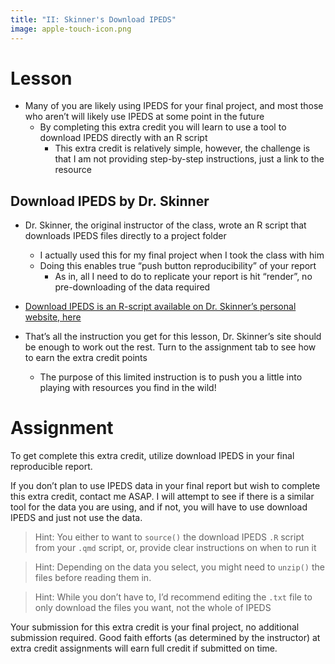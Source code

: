 ```yaml
---
title: "II: Skinner's Download IPEDS"
image: apple-touch-icon.png
---
```


::: panel-tabset

# Lesson

- Many of you are likely using IPEDS for your final project, and most those who aren't will likely use IPEDS at some point in the future
  - By completing this extra credit you will learn to use a tool to download IPEDS directly with an R script
    - This extra credit is relatively simple, however, the challenge is that I am not providing step-by-step instructions, just a link to the resource
    
## Download IPEDS by Dr. Skinner

- Dr. Skinner, the original instructor of the class, wrote an R script that downloads IPEDS files directly to a project folder
  - I actually used this for my final project when I took the class with him
  - Doing this enables true "push button reproducibility" of your report
    - As in, all I need to do to replicate your report is hit "render", no pre-downloading of the data required
    
- [Download IPEDS is an R-script available on Dr. Skinner's personal website, here](https://www.btskinner.io/code/download-ipeds/)

- That's all the instruction you get for this lesson, Dr. Skinner's site should be enough to work out the rest. Turn to the assignment tab to see how to earn the extra credit points
  - The purpose of this limited instruction is to push you a little into playing with resources you find in the wild!
  
# Assignment

To get complete this extra credit, utilize download IPEDS in your final reproducible report. 

If you don't plan to use IPEDS data in your final report but wish to complete this extra credit, contact me ASAP. I will attempt to see if there is a similar tool for the data you are using, and if not, you will have to use download IPEDS and just not use the data.

> Hint: You either to want to `source()` the download IPEDS `.R` script from your `.qmd` script, or, provide clear instructions on when to run it 

> Hint: Depending on the data you select, you might need to `unzip()` the files before reading them in.
  
> Hint: While you don't have to, I'd recommend editing the `.txt` file to only download the files you want, not the whole of IPEDS

Your submission for this extra credit is your final project, no additional submission required. Good faith efforts (as determined by the instructor) at extra credit assignments will earn full credit if submitted on time.

:::
